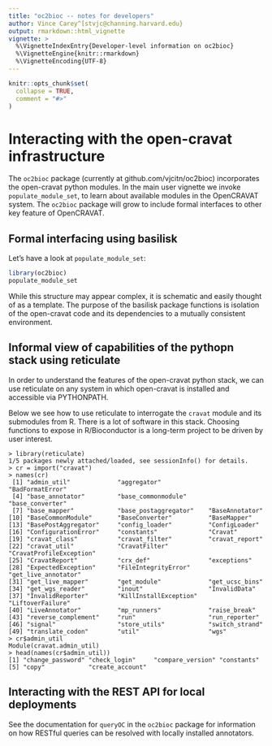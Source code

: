 ```yaml
---
title: "oc2bioc -- notes for developers"
author: Vince Carey^[stvjc@channing.harvard.edu}
output: rmarkdown::html_vignette
vignette: >
  %\VignetteIndexEntry{Developer-level information on oc2bioc}
  %\VignetteEngine{knitr::rmarkdown}
  %\VignetteEncoding{UTF-8}
---
```



```r
knitr::opts_chunk$set(
  collapse = TRUE,
  comment = "#>"
)
```

# Interacting with the open-cravat infrastructure

The `oc2bioc` package (currently at
github.com/vjcitn/oc2bioc) incorporates the open-cravat python modules.
In the main user vignette we invoke `populate_module_set`, to
learn about available modules in the OpenCRAVAT system.
The `oc2bioc` package will grow
to include formal interfaces to other key feature of OpenCRAVAT.

## Formal interfacing using basilisk

Let's have a look at `populate_module_set`:
```r
library(oc2bioc)
populate_module_set
```

While this structure may appear complex, it is
schematic and easily thought of as a template.  The purpose
of the basilisk package functions is isolation of the 
open-cravat code and its dependencies to a mutually
consistent environment.

## Informal view of capabilities of the pythopn stack using reticulate

In order to understand the features of the open-cravat
python stack, we can use reticulate on any system in which
open-cravat is installed and accessible via PYTHONPATH.

Below we see how to use reticulate to interrogate the `cravat`
module and its submodules from R.  There is a lot of software
in this stack.  Choosing functions to expose in R/Bioconductor
is a long-term project to be driven by user interest.

```
> library(reticulate)
1/5 packages newly attached/loaded, see sessionInfo() for details.
> cr = import("cravat")
> names(cr)
 [1] "admin_util"             "aggregator"             "BadFormatError"        
 [4] "base_annotator"         "base_commonmodule"      "base_converter"        
 [7] "base_mapper"            "base_postaggregator"    "BaseAnnotator"         
[10] "BaseCommonModule"       "BaseConverter"          "BaseMapper"            
[13] "BasePostAggregator"     "config_loader"          "ConfigLoader"          
[16] "ConfigurationError"     "constants"              "Cravat"                
[19] "cravat_class"           "cravat_filter"          "cravat_report"         
[22] "cravat_util"            "CravatFilter"           "CravatProfileException"
[25] "CravatReport"           "crx_def"                "exceptions"            
[28] "ExpectedException"      "FileIntegrityError"     "get_live_annotator"    
[31] "get_live_mapper"        "get_module"             "get_ucsc_bins"         
[34] "get_wgs_reader"         "inout"                  "InvalidData"           
[37] "InvalidReporter"        "KillInstallException"   "LiftoverFailure"       
[40] "LiveAnnotator"          "mp_runners"             "raise_break"           
[43] "reverse_complement"     "run"                    "run_reporter"          
[46] "signal"                 "store_utils"            "switch_strand"         
[49] "translate_codon"        "util"                   "wgs"                   
> cr$admin_util
Module(cravat.admin_util)
> head(names(cr$admin_util))
[1] "change_password" "check_login"     "compare_version" "constants"      
[5] "copy"            "create_account" 
```

## Interacting with the REST API for local deployments

See the documentation for `queryOC` in the `oc2bioc` package for
information on how RESTful queries can be resolved with locally
installed annotators.
